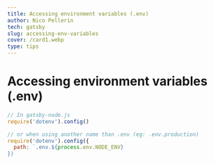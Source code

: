 ```yaml
---
title: Accessing environment variables (.env)
author: Nico Pellerin
tech: gatsby
slug: accessing-env-variables
cover: /card1.webp
type: tips
---
```


<SEO title="Accessing environment variables (.env)" />

# Accessing environment variables (.env)

<Spacer margin="6rem 0 4rem 0" />

```jsx
// In gatsby-node.js
require('dotenv').config()

// or when using another name than .env (eg: .env.production)
require('dotenv').config({
  path: `.env.${process.env.NODE_ENV}
})
```

